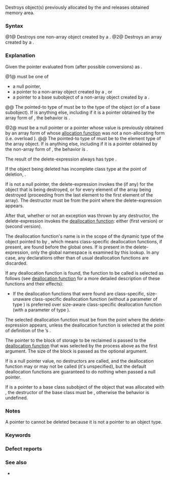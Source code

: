 {{title|delete expression}}
{{cpp/language/expressions/navbar}}

Destroys object(s) previously allocated by the {{rlp|new|new-expression}} and releases obtained memory area.

===Syntax===
{{sdsc begin}}
{{sdsc|num=1|{{ttb|::}}{{mark optional}} {{ttb|delete&amp;nbsp;&amp;nbsp;}} {{spar|expression}}}}
{{sdsc|num=2|{{ttb|::}}{{mark optional}} {{ttb|delete[]}} {{spar|expression}}}}
{{sdsc end}}

{{par begin}}
{{par|{{spar|expression}}|one of the following:
* an expression of class type {{rlp|implicit conversion|contextually implicitly convertible}} to a pointer to object type
* a prvalue of pointer to object type}}
{{par end}}

@1@ Destroys one non-array object created by a {{rlp|new|new-expression}}.
@2@ Destroys an array created by a {{rlp|new|new[]-expression}}.

===Explanation===
Given the pointer evaluated from {{spar|expression}} (after possible conversions) as {{c|ptr}}.

@1@ {{c|ptr}} must be one of
* a null pointer,
* a pointer to a non-array object created by a {{rlp|new|new-expression}}, or
* a pointer to a base subobject of a non-array object created by a {{rlp|new|new-expression}}.
@@ The pointed-to type of {{c|ptr}} must be {{rlp|implicit conversion#Similar types|similar}} to the type of the object (or of a base subobject). If {{c|ptr}} is anything else, including if it is a pointer obtained by the array form of {{rlp|new|new-expression}}, the behavior is {{rlp|ub|undefined}}.

@2@ {{c|ptr}} must be a null pointer or a pointer whose value is previously obtained by an array form of {{rlp|new|new-expression}} whose [[cpp/memory/new/operator new|allocation function]] was not a non-allocating form (i.e. overload {{v|10}}).
@@ The pointed-to type of {{c|ptr}} must be {{rlp|implicit conversion#Similar types|similar}} to the element type of the array object. If {{c|ptr}} is anything else, including if it is a pointer obtained by the non-array form of {{rlp|new|new-expression}}, the behavior is {{rlp|ub|undefined}}.

The result of the delete-expression always has type {{c/core|void}}.

If the object being deleted has incomplete class type at the point of deletion, {{rev inl|until=c++26|and the complete class has a non-trivial destructor or a deallocation function, the behavior is undefined}}{{rev inl|since=c++26|the program is ill-formed}}.

If {{c|ptr}} is not a null pointer{{rev inl|since=c++20| and the [[cpp/memory/new/operator delete|deallocation function]] is not a destroying delete}}, the delete-expression invokes the {{rlp|destructor}} (if any) for the object that is being destroyed, or for every element of the array being destroyed (proceeding from the last element to the first element of the array). The destructor must be {{rlp|access|accessible}} from the point where the delete-expression appears.

After that, whether or not an exception was thrown by any destructor, the delete-expression invokes the [[cpp/memory/new/operator delete|deallocation function]]: either {{c|operator delete}} (first version) or {{c|operator delete[]}} (second version){{rev inl|since=c++14|, unless the matching new-expression was combined with another new-expression}}.

The deallocation function's name is {{rlp|lookup|looked up}} in the scope of the dynamic type of the object pointed to by {{c|ptr}}, which means class-specific deallocation functions, if present, are found before the global ones. If {{ttb|::}} is present in the delete-expression, only the global namespace is examined by this lookup. In any case, any declarations other than of usual deallocation functions are discarded.

If any deallocation function is found, the function to be called is selected as follows (see [[cpp/memory/new/operator delete|deallocation function]] for a more detailed description of these functions and their effects):
{{rev begin}}
{{rev|since=c++20|
* If at least one of the deallocation functions is a destroying delete, all non-destroying deletes are ignored.
}}
{{rev|since=c++17|
* If the type's alignment requirement exceeds {{tt|__STDCPP_DEFAULT_NEW_ALIGNMENT__}}, alignment-aware deallocation functions (with a parameter of type {{lc|std::align_val_t}}) are  preferred. For other types, the alignment-unaware deallocation functions (without a  parameter of type {{lc|std::align_val_t}}) are preferred.
:* If more than one preferred functions are found, only preferred functions are considered in the next step.
:* If no preferred functions are found, the non-preferred ones are considered in the next step.
* If only one function is left, that function is selected.
}}
{{rev end}}
* If the deallocation functions that were found are class-specific, size-unaware class-specific deallocation function (without a parameter of type {{lc|std::size_t}}) is preferred over size-aware class-specific deallocation function (with a parameter of type {{lc|std::size_t}}).
{{rrev|since=c++14|
* Otherwise, lookup reached global scope, and:
:* If the type is complete and if, for the array form only, the operand is a pointer to a class type with a non-trivial destructor or a (possibly multi-dimensional) array thereof, the global size-aware global function (with a parameter of type {{lc|std::size_t}}) is selected.
:* Otherwise, it is unspecified whether the global size-aware deallocation function (with a parameter of type {{lc|std::size_t}}) or the global size-unaware deallocation function (without a parameter of type {{lc|std::size_t}}) is selected.
}}

The selected deallocation function must be {{rlp|access|accessible}} from the point where the delete-expression appears, unless the deallocation function is selected at the point of definition of the {{rlpsd|type#Dynamic type}}’s {{rlpsd|virtual#Virtual destructor}}.

The pointer to the block of storage to be reclaimed is passed to the [[cpp/memory/new/operator delete|deallocation function]] that was selected by the process above as the first argument. The size of the block is passed as the optional {{lc|std::size_t}} argument. {{rev inl|since=c++17|The alignment requirement is passed as the optional {{lc|std::align_val_t}} argument.}}

If {{c|ptr}} is a null pointer value, no destructors are called, and
the deallocation function may or may not be called (it's unspecified), but the default deallocation functions are guaranteed to do nothing when passed a null pointer.

If {{c|ptr}} is a pointer to a base class subobject of the object that was allocated with {{rlp|new}}, the destructor of the base class must be {{rlp|virtual}}, otherwise the behavior is undefined.

===Notes===
A pointer to {{c/core|void}} cannot be deleted because it is not a pointer to an object type.

{{rrev|since=c++11|
Because a pair of brackets following the keyword {{c/core|delete}} is always interpreted as the array form of a delete-expression, a {{rlp|lambda|lambda-expression}} with an empty capture list immediately after {{c/core|delete}} must be enclosed in parentheses.
{{source|1=
// delete []{ return new int; }(); // parse error
delete ([]{ return new int; })();  // OK
}}
}}

===Keywords===
{{ltt|cpp/keyword/delete}}

===Defect reports===
{{dr list begin}}
{{dr list item|wg=cwg|dr=288|std=C++98|before=for the first form, the static type of the&lt;br&gt;operand was compared with its dynamic type|after=compare the static type of the object&lt;br&gt;to be deleted with its dynamic type}}
{{dr list item|wg=cwg|dr=353|std=C++98|before=whether the deallocation function will be invoked if&lt;br&gt;the destructor throws an exception was unspecified|after=always invoked}}
{{dr list item|wg=cwg|dr=599|std=C++98|before=the first form could take a null pointer of&lt;br&gt;any type, including function pointers|after=except pointers to object types,&lt;br&gt;all other pointer types are rejected}}
{{dr list item|wg=cwg|dr=1642|std=C++98|before={{spar|expression}} could be a pointer lvalue|after=not allowed}}
{{dr list item|wg=cwg|dr=2474|std=C++98|before=deleting a pointer to an object of a similar but&lt;br&gt;different type resulted in undefined behavior|after=made well-defined}}
{{dr list item|wg=cwg|dr=2624|std=C++98|before=pointers obtained from non-allocating&lt;br&gt;{{c/core|operator new[]}} could be passed to {{c/core|delete[]}}|after=prohibited}}
{{dr list item|wg=cwg|dr=2758|std=C++98|before=it was unclear how access control was done for&lt;br&gt;the deallocation function and the destructor|after=made clear}}
{{dr list end}}

===See also===
* {{rlp|new}}

{{langlinks|de|es|fr|it|ja|pt|ru|zh}}